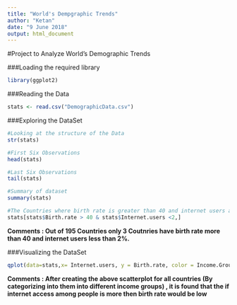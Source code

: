 ```yaml
---
title: "World's Dempgraphic Trends"
author: "Ketan"
date: "9 June 2018"
output: html_document
---
```


#Project to Analyze World's Demographic Trends

###Loading the required library

```r
library(ggplot2)
```

###Reading the Data

```r
stats <- read.csv("DemographicData.csv")
```

###Exploring the DataSet
```r
#Looking at the structure of the Data
str(stats)

#First Six Observations
head(stats)

#Last Six Observations
tail(stats)

#Summary of dataset
summary(stats)

#The Countries where birth rate is greater than 40 and internet users are less than 2%
stats[stats$Birth.rate > 40 & stats$Internet.users <2,]
```
**Comments : Out of 195 Countries only 3 Coutnries have birth rate more than 40 and internet users less than 2%.**

###Visualizing the DataSet

```r
qplot(data=stats,x= Internet.users, y = Birth.rate, color = Income.Group,size=I(2))
```

**Comments : After creating the above scatterplot for all countries (By categorizing into them into different income groups) , it is found that the if internet access among people is more then birth rate would be low **